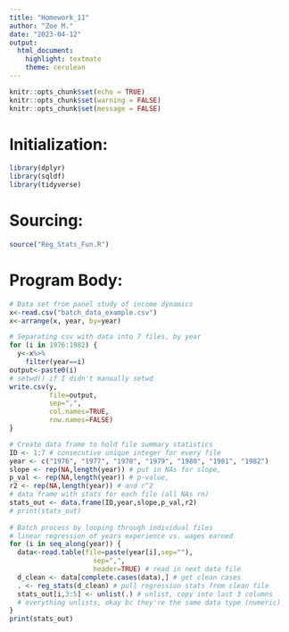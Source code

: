 ```yaml
---
title: "Homework_11"
author: "Zoe M."
date: "2023-04-12"
output: 
  html_document: 
    highlight: textmate
    theme: cerulean
---
```


```r
knitr::opts_chunk$set(echo = TRUE)
knitr::opts_chunk$set(warning = FALSE)
knitr::opts_chunk$set(message = FALSE)
```

# Initialization:
```r
library(dplyr)
library(sqldf)
library(tidyverse)
```

# Sourcing:
```r
source("Reg_Stats_Fun.R")
```

# Program Body:
```r
# Data set from panel study of income dynamics
x<-read.csv("batch_data_example.csv")
x<-arrange(x, year, by=year)

# Separating csv with data into 7 files, by year
for (i in 1976:1982) {
  y<-x%>%
    filter(year==i)
output<-paste0(i)
# setwd() if I didn't manually setwd
write.csv(y, 
          file=output, 
          sep=",", 
          col.names=TRUE, 
          row.names=FALSE)
}

# Create data frame to hold file summary statistics
ID <- 1:7 # consecutive unique integer for every file
year <- c("1976", "1977", "1978", "1979", "1980", "1981", "1982")
slope <- rep(NA,length(year)) # put in NAs for slope,
p_val <- rep(NA,length(year)) # p-value,
r2 <- rep(NA,length(year)) # and r^2
# data frame with stats for each file (all NAs rn)
stats_out <- data.frame(ID,year,slope,p_val,r2)
# print(stats_out)
  
# Batch process by looping through individual files
# linear regression of years experience vs. wages earned
for (i in seq_along(year)) {
  data<-read.table(file=paste(year[i],sep=""),
                     sep=",",
                     header=TRUE) # read in next data file
  d_clean <- data[complete.cases(data),] # get clean cases
  . <- reg_stats(d_clean) # pull regression stats from clean file
  stats_out[i,3:5] <- unlist(.) # unlist, copy into last 3 columns
  # everything unlists, okay bc they're the same data type (numeric)
}
print(stats_out)
```

